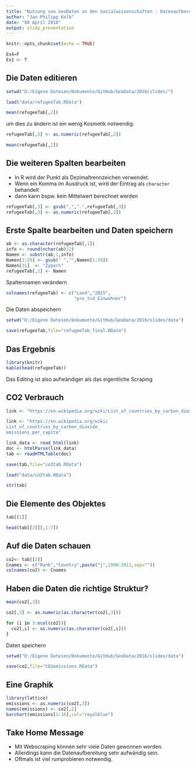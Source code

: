 ```yaml
---
title: "Nutzung von GeoDaten in den Sozialwissenschaften - Datenaufbereitung"
author: "Jan-Philipp Kolb"
date: "08 April 2016"
output: slidy_presentation
---
```


```r
knitr::opts_chunk$set(echo = TRUE)
```

```r
Ex4=F
Ex1 <- T
```


## Die Daten editieren

```r
setwd("D:/Eigene Dateien/Dokumente/GitHub/GeoData/2016/slides/")
```


```r
load("data/refugeeTab.RData")
```


```r
mean(refugeeTab[,2])
```

um dies zu ändern ist ein wenig Kosmetik notwendig:

```r
refugeeTab[,2] <- as.numeric(refugeeTab[,2])
```


```r
mean(refugeeTab[,2])
```


## Die weiteren Spalten bearbeiten

- In R wird der Punkt als Dezimaltrennzeichen verwendet. 
- Wenn ein Komma im Ausdruck ist, wird der Eintrag als `character` behandelt
- dann kann bspw. kein Mittelwert berechnet werden

```r
refugeeTab[,3] <- gsub(",",".",refugeeTab[,3])
refugeeTab[,3] <- as.numeric(refugeeTab[,3])
```

## Erste Spalte bearbeiten und Daten speichern

```r
ab <- as.character(refugeeTab[,1])
info <- round(nchar(ab)/2)
Namen <- substr(ab,1,info)
Namen[1:29] <- gsub(" ","",Namen[1:29])
Namen[31]  <- "Zypern"
refugeeTab[,1] <- Namen
```

Spaltennamen verändern

```r
colnames(refugeeTab) <- c("Land","2015",
                          "pro_tsd_Einwohner")

```

Die Daten abspeichern

```r
setwd("D:/Eigene Dateien/Dokumente/GitHub/GeoData/2016/slides/data")
```

```r
save(refugeeTab,file="refugeeTab_final.RData")
```


## Das Ergebnis

```r
library(knitr)
kable(head(refugeeTab))
```

Das Editing ist also aufwändiger als das eigentliche Scraping


## CO2 Verbrauch

```r
link <- "https://en.wikipedia.org/wiki/List_of_countries_by_carbon_dioxide_emissions_per_capita"
```


```r
link <- "https://en.wikipedia.org/wiki/
List_of_countries_by_carbon_dioxide_
emissions_per_capita"
```


```r
link_data <- read_html(link)
doc <- htmlParse(link_data)
tab <- readHTMLTable(doc)
```

```r
save(tab,file="co2tab.RData")
```

```r
load("data/co2tab.RData")
```

```r
str(tab)
```

## Die Elemente des Objektes

```r
tab[[1]]
```

```r
head(tab[[2]][,1:7])
```


## Auf die Daten schauen

```r
co2<- tab[[2]]
Cnames <- c("Rank","Country",paste("j",1990:2011,sep=""))
colnames(co2) <- Cnames 
```

## Haben die Daten die richtige Struktur?

```r
mean(co2[,3])
```

```r
co2[,3] <- as.numeric(as.character(co2[,3]))
```

```r
for (i in 3:ncol(co2)){
  co2[,i] <- as.numeric(as.character(co2[,i]))
}
```

Daten speichern

```r
setwd("D:/Eigene Dateien/Dokumente/GitHub/GeoData/2016/slides/data")
```

```r
save(co2,file="CO2emissions.RData")
```

## Eine Graphik

```r
library(lattice)
emissions <- as.numeric(co2[,3])
names(emissions) <- co2[,2]
barchart(emissions[1:10],col="royalblue")
```


## Take Home Message

- Mit Webscraping können sehr viele Daten gewonnen werden.
- Allerdings kann die Datenaufbereitung sehr aufwändig sein. 
- Oftmals ist viel rumprobieren notwendig.